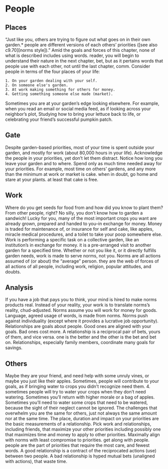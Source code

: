 
# People {#people}  

## Places  

"Just like you, others are trying to figure out what goes on in their own garden.\*	people are different versions of each others' priorities ([see also c9.70][norms style])."
Amid the goals and forces of this chapter, none of what is described includes using words. reader, you will begin to understand their nature in the next chapter, bet, but as it pertains words that people use with each other, not until the last chapter, comm.
Consider people in terms of the four places of your life:  

    1. On your garden dealing with your self.
    2. On someone else's garden.
    3. At work making something for others for money.
    4. Getting something someone else made (market).

Sometimes you are at your garden's edge looking elsewhere.
For example, when you read an email or social media feed, as if looking across your neighbor's plot,
Studying how to bring your lettuce back to life, or celebrating your friend's successful pumpkin patch.  

## Gate  

Despite garden-based priorities, most of your time is spent outside your garden, and mostly for work (about 80,000 hours in your life).
Acknowledge the people in your priorities, yet don't let them distract.
Notice how long you leave your garden and to where.
Spend only as much time needed away for your priorities.
For example, most time on others' gardens, and any more than the minimum at work or market is cake. when in doubt, go home and stare at your plants. at least that cake is free.  

## Work  

Where do you get seeds for food from and how did you know to plant them?
From other people, right? No silly, you don't know how to garden a sandwich!
Lucky for you, many of the most important crops you want are already grown, prepared and handed to you--in exchange for money.
Money is traded for maintenance of, or insurance for self and cake, like apples, miracle medical procedures, and a toilet to take your poop somewhere else.
Work is performing a specific task on a collective garden, like an institution's in exchange for money. it is a pre-arranged visit to another garden for a specified time.
Whether or not you like it, or it directly fulfills garden needs, work is made to serve norms, not you.
Norms are all actions assumed of (or about) the "average" person. they are the web of forces of all actions of all people, including work, religion, popular attitudes, and doubts.

## Analysis  

If you have a job that pays you to think, your mind is hired to make norms products real.
Instead of your reality, your work is to translate norms's reality, chud-adjusted.
Norms assume you will work for money for goods.
Language, agreed usage of words, is made from norms.
Norms push against individuality (except where it provides a lucrative job opportunity).
Relationships are goals about people.
Good ones are aligned with your goals.
Bad ones cost more.
A relationship is a reciprocal pair of bets, yours of them, and vice versa. one is the better and the other is the bet and bet on.
Relationships, especially family members, coordinate many goals for savings.  

## Others  

Maybe they are your friend, and need help with some unruly vines, or maybe you just like their apples.
Sometimes, people will contribute to your goals, as if bringing water to crops you didn't recognize need them. 4. sometimes people will try to water your crops when they don't need watering.
Sometimes you'll return with higher morale or a bag of apples.
Sometimes you'll need to water some crops that need to be watered, because the sight of their neglect cannot be ignored.
The challenges that overwhelm you are the same for others, just not always the same amount nor at the same time.
The place, duration and impact on your priorities are the basic measurements of a relationship.
Pick work and relationships, including friends, that maximize your other priorities including possibly one that maximizes time and money to apply to other priorities.
Maximally align with norms with least compromise to priorities. get along with people.
people are the part of priorities that require the most care, and fewest words.
A good relationship is a contract of the reciprocated actions (use) between two people.
A bad relationship is hyped mutual bets (unaligned with actions), that waste time.  
